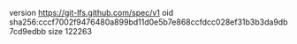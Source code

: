 version https://git-lfs.github.com/spec/v1
oid sha256:cccf7002f9476480a899bd11d0e5b7e868ccfdcc028ef31b3b3da9db7cd9edbb
size 122263
